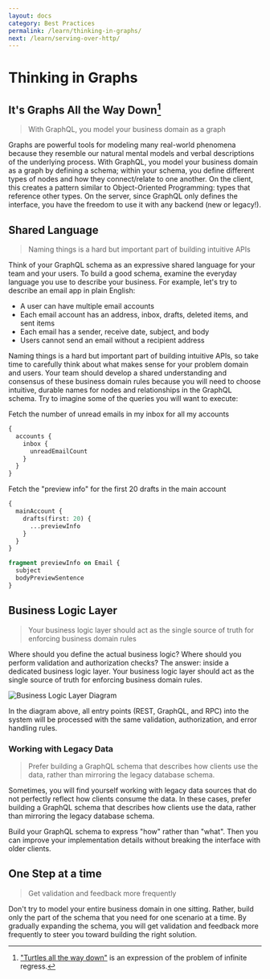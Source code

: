```yaml
---
layout: docs
category: Best Practices
permalink: /learn/thinking-in-graphs/
next: /learn/serving-over-http/
---
```


# Thinking in Graphs

## It's Graphs All the Way Down[^1]

> With GraphQL, you model your business domain as a graph

Graphs are powerful tools for modeling many real-world phenomena because they resemble our natural mental models and verbal descriptions of the underlying process. With GraphQL, you model your business domain as a graph by defining a schema; within your schema, you define different types of nodes and how they connect/relate to one another. On the client, this creates a pattern similar to Object-Oriented Programming: types that reference other types. On the server, since GraphQL only defines the interface, you have the freedom to use it with any backend (new or legacy!).

## Shared Language

> Naming things is a hard but important part of building intuitive APIs

Think of your GraphQL schema as an expressive shared language for your team and your users. To build a good schema, examine the everyday language you use to describe your business. For example, let's try to describe an email app in plain English:

- A user can have multiple email accounts
- Each email account has an address, inbox, drafts, deleted items, and sent items
- Each email has a sender, receive date, subject, and body
- Users cannot send an email without a recipient address

Naming things is a hard but important part of building intuitive APIs, so take time to carefully think about what makes sense for your problem domain and users. Your team should develop a shared understanding and consensus of these business domain rules because you will need to choose intuitive, durable names for nodes and relationships in the GraphQL schema. Try to imagine some of the queries you will want to execute:

Fetch the number of unread emails in my inbox for all my accounts

```graphql
{
  accounts {
    inbox {
      unreadEmailCount
    }
  }
}
```

Fetch the "preview info" for the first 20 drafts in the main account

```graphql
{
  mainAccount {
    drafts(first: 20) {
      ...previewInfo
    }
  }
}

fragment previewInfo on Email {
  subject
  bodyPreviewSentence
}
```

## Business Logic Layer

> Your business logic layer should act as the single source of truth for enforcing business domain rules

Where should you define the actual business logic? Where should you perform validation and authorization checks? The answer: inside a dedicated business logic layer. Your business logic layer should act as the single source of truth for enforcing business domain rules.

![Business Logic Layer Diagram](/img/diagrams/business_layer.png)

In the diagram above, all entry points (REST, GraphQL, and RPC) into the system will be processed with the same validation, authorization, and error handling rules.

### Working with Legacy Data

> Prefer building a GraphQL schema that describes how clients use the data, rather than mirroring the legacy database schema.

Sometimes, you will find yourself working with legacy data sources that do not perfectly reflect how clients consume the data. In these cases, prefer building a GraphQL schema that describes how clients use the data, rather than mirroring the legacy database schema.

Build your GraphQL schema to express "how" rather than "what". Then you can improve your implementation details without breaking the interface with older clients.

## One Step at a time

> Get validation and feedback more frequently

Don't try to model your entire business domain in one sitting. Rather, build only the part of the schema that you need for one scenario at a time. By gradually expanding the schema, you will get validation and feedback more frequently to steer you toward building the right solution.

[^1]: ["Turtles all the way down"](https://en.wikipedia.org/wiki/Turtles_all_the_way_down) is an expression of the problem of infinite regress.
